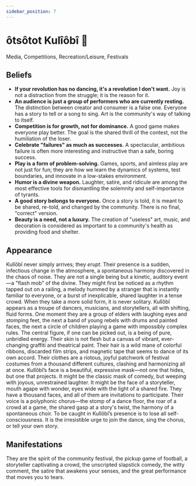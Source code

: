 ```yaml
---
sidebar_position: 7
---
```



# ôtsôtot Kulîôbî 🎉

Media, Competitions, Recreation/Leisure, Festivals

## Beliefs

- **If your revolution has no dancing, it's a revolution I don't want.** Joy is
  not a distraction from the struggle; it is the reason for it.
- **An audience is just a group of performers who are currently resting.** The
  distinction between creator and consumer is a false one. Everyone has a story
  to tell or a song to sing. Art is the community's way of talking
  to itself.
- **Competition is for growth, not for dominance.** A good game makes everyone
  play better. The goal is the shared thrill of the contest, not the humiliation
  of the loser.
- **Celebrate "failures" as much as successes.** A spectacular, ambitious
  failure is often more interesting and instructive than a safe, boring success.
- **Play is a form of problem-solving.** Games, sports, and aimless play are not
  just for fun; they are how we learn the dynamics of systems, test boundaries,
  and innovate in a low-stakes environment.
- **Humor is a divine weapon.** Laughter, satire, and ridicule are among the
  most effective tools for dismantling the solemnity and self-importance of
  tyrants.
- **A good story belongs to everyone.** Once a story is told, it is meant to be
  shared, re-told, and changed by the community. There is no final, "correct"
  version.
- **Beauty is a need, not a luxury.** The creation of "useless" art, music, and
  decoration is considered as important to a community's health as providing
  food and shelter.

## Appearance

Kulîôbî never simply arrives; they *erupt*. Their presence is a sudden,
infectious change in the atmosphere, a spontaneous harmony discovered in the
chaos of noise. They are not a single being but a kinetic, auditory event—a
"flash mob" of the divine. They might first be noticed as a rhythm tapped out on
a railing, a melody hummed by a stranger that is instantly familiar to everyone,
or a burst of inexplicable, shared laughter in a tense crowd. When they take a
more solid form, it is never solitary. Kulîôbî appears as a troupe of dancers,
musicians, and storytellers, all with shifting, fluid forms. One moment they are
a group of elders with laughing eyes and stomping feet, the next a band of young
rebels with drums and painted faces, the next a circle of children playing a
game with impossibly complex rules. The central figure, if one can be picked
out, is a being of pure, unbridled energy. Their skin is not flesh but a canvas
of vibrant, ever-changing graffiti and theatrical paint. Their hair is a wild
mane of colorful ribbons, discarded film strips, and magnetic tape that seems to
dance of its own accord. Their clothes are a riotous, joyful patchwork of
festival costumes from a thousand different cultures, clashing and harmonizing
all at once. Kulîôbî’s face is a beautiful, expressive mask—not one that hides,
but one that projects. It might be the classic mask of comedy, but weeping with
joyous, unrestrained laughter. It might be the face of a storyteller, mouth
agape with wonder, eyes wide with the light of a shared fire. They have a
thousand faces, and all of them are invitations to participate. Their voice is a
polyphonic chorus—the stomp of a dance floor, the roar of a crowd at a game, the
shared gasp at a story's twist, the harmony of a spontaneous choir. To be caught
in Kulîôbî’s presence is to lose all self-consciousness. It is the irresistible
urge to join the dance, sing the chorus, or tell your own story.

## Manifestations

They are the spirit of the community festival, the pickup game of football, a
storyteller captivating a crowd, the unscripted slapstick comedy, the witty
comment, the satire that awakens your senses, and the great performance that
moves you to tears. 

<HisyeoTooltip />